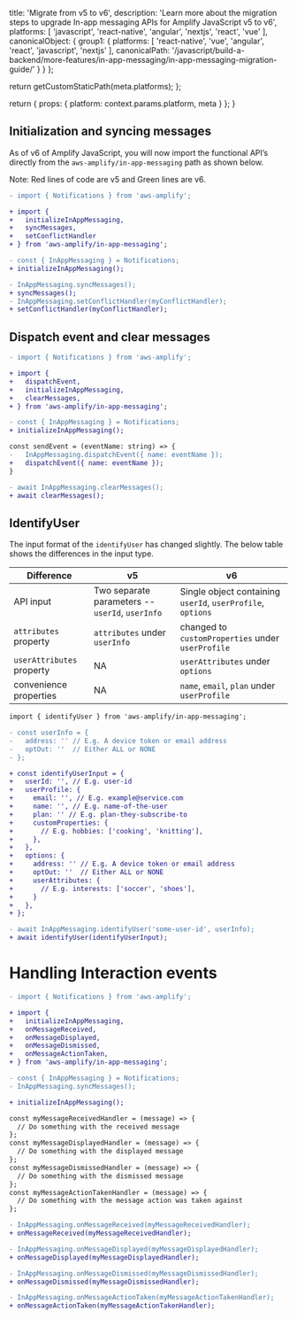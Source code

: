 
  title: 'Migrate from v5 to v6',
  description: 'Learn more about the migration steps to upgrade In-app messaging APIs for Amplify JavaScript v5 to v6',
  platforms: [
    'javascript',
    'react-native',
    'angular',
    'nextjs',
    'react',
    'vue'
  ],
  canonicalObject: {
    group1: {
      platforms: [
        'react-native',
        'vue',
        'angular',
        'react',
        'javascript',
        'nextjs'
      ],
      canonicalPath: '/javascript/build-a-backend/more-features/in-app-messaging/in-app-messaging-migration-guide/'
    }
  }
};

  return getCustomStaticPath(meta.platforms);
};

  return {
    props: {
      platform: context.params.platform,
      meta
    }
  };
}

## Initialization and syncing messages

As of v6 of Amplify JavaScript, you will now import the functional API’s directly from the `aws-amplify/in-app-messaging` path as shown below. 

Note: Red lines of code are v5 and Green lines are v6.

```diff
- import { Notifications } from 'aws-amplify';

+ import {
+   initializeInAppMessaging,
+   syncMessages,
+   setConflictHandler
+ } from 'aws-amplify/in-app-messaging';

- const { InAppMessaging } = Notifications;
+ initializeInAppMessaging();

- InAppMessaging.syncMessages();
+ syncMessages();
- InAppMessaging.setConflictHandler(myConflictHandler);
+ setConflictHandler(myConflictHandler);

```

## Dispatch event and clear messages

```diff
- import { Notifications } from 'aws-amplify';

+ import {
+   dispatchEvent,
+   initializeInAppMessaging,
+   clearMessages,
+ } from 'aws-amplify/in-app-messaging';

- const { InAppMessaging } = Notifications;
+ initializeInAppMessaging();

const sendEvent = (eventName: string) => {
-   InAppMessaging.dispatchEvent({ name: eventName });
+   dispatchEvent({ name: eventName });
}

- await InAppMessaging.clearMessages();
+ await clearMessages();

```

## IdentifyUser

The input format of the `identifyUser` has changed slightly. The below table shows the differences in the input type.

| Difference | v5 | v6 |
| ---- | ---- | ----------- |
| API input | Two separate parameters -- `userId`, `userInfo` | Single object containing `userId`, `userProfile`, `options` |
| `attributes` property | `attributes` under `userInfo` | changed to `customProperties` under `userProfile` |
| `userAttributes` property | NA | `userAttributes` under `options` |
| convenience properties | NA | `name`, `email`, `plan` under `userProfile` |

```diff
import { identifyUser } from 'aws-amplify/in-app-messaging';

- const userInfo = {
-   address: '' // E.g. A device token or email address
-   optOut: ''  // Either ALL or NONE
- };

+ const identifyUserInput = {
+   userId: '', // E.g. user-id
+   userProfile: {
+     email: '', // E.g. example@service.com
+     name: '', // E.g. name-of-the-user
+     plan: '' // E.g. plan-they-subscribe-to
+     customProperties: {
+       // E.g. hobbies: ['cooking', 'knitting'],
+     },
+   },
+   options: {
+     address: '' // E.g. A device token or email address
+     optOut: ''  // Either ALL or NONE
+     userAttributes: {
+       // E.g. interests: ['soccer', 'shoes'],
+     }
+   },
+ };

- await InAppMessaging.identifyUser('some-user-id', userInfo);
+ await identifyUser(identifyUserInput);

```

# Handling Interaction events

```diff
- import { Notifications } from 'aws-amplify';

+ import {
+   initializeInAppMessaging,
+   onMessageReceived,
+   onMessageDisplayed,
+   onMessageDismissed,
+   onMessageActionTaken,
+ } from 'aws-amplify/in-app-messaging';

- const { InAppMessaging } = Notifications;
- InAppMessaging.syncMessages();

+ initializeInAppMessaging();

const myMessageReceivedHandler = (message) => {
  // Do something with the received message
};
const myMessageDisplayedHandler = (message) => {
  // Do something with the displayed message
};
const myMessageDismissedHandler = (message) => {
  // Do something with the dismissed message
};
const myMessageActionTakenHandler = (message) => {
  // Do something with the message action was taken against
};

- InAppMessaging.onMessageReceived(myMessageReceivedHandler);
+ onMessageReceived(myMessageReceivedHandler);

- InAppMessaging.onMessageDisplayed(myMessageDisplayedHandler);
+ onMessageDisplayed(myMessageDisplayedHandler);

- InAppMessaging.onMessageDismissed(myMessageDismissedHandler);
+ onMessageDismissed(myMessageDismissedHandler);

- InAppMessaging.onMessageActionTaken(myMessageActionTakenHandler);
+ onMessageActionTaken(myMessageActionTakenHandler);
```
